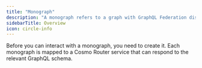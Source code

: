 ```yaml
---
title: "Monograph"
description: "A monograph refers to a graph with GraphQL Federation disabled and is limited to a single subgraph."
sidebarTitle: Overview
icon: circle-info
---
```


Before you can interact with a monograph, you need to create it. Each monograph is mapped to a Cosmo Router service that can respond to the relevant GraphQL schema.

